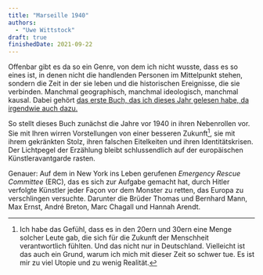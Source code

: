 ```yaml
---
title: "Marseille 1940"
authors:
  - "Uwe Wittstock"
draft: true
finishedDate: 2021-09-22
---
```

Offenbar gibt es da so ein Genre, von dem ich nicht wusste, dass es so eines ist, in denen nicht die handlenden Personen im Mittelpunkt stehen, sondern die Zeit in der sie leben und die historischen Ereignisse, die sie verbinden. Manchmal geographisch, manchmal ideologisch, manchmal kausal. Dabei gehört [das erste Buch, das ich dieses Jahr gelesen habe, da irgendwie auch dazu.](./cafe-untergang.mdx) 

So stellt dieses Buch zunächst die Jahre vor 1940 in ihren Nebenrollen vor. Sie mit Ihren wirren Vorstellungen von einer besseren Zukunft[^dings], sie mit ihrem gekränkten Stolz, ihren falschen Eitelkeiten und ihren Identitätskrisen. Der Lichtpegel der Erzählung bleibt schlussendlich auf der europäischen Künstleravantgarde rasten.

Genauer: Auf dem in New York ins Leben gerufenen _Emergency Rescue Committee_ (ERC), das es sich zur Aufgabe gemacht hat, durch Hitler verfolgte Künstler jeder Façon vor dem Monster zu retten, das Europa zu verschlingen versuchte. Darunter die Brüder Thomas und Bernhard Mann, Max Ernst, André Breton, Marc Chagall und Hannah Arendt.

[^dings]: Ich habe das Gefühl, dass es in den 20ern und 30ern eine Menge solcher Leute gab, die sich für die Zukunft der Menschheit verantwortlich fühlten. Und das nicht nur in Deutschland. Vielleicht ist das auch ein Grund, warum ich mich mit dieser Zeit so schwer tue. Es ist mir zu viel Utopie und zu wenig Realität.
